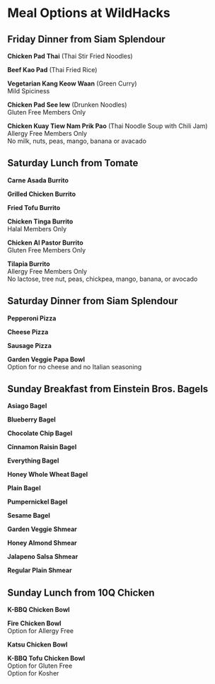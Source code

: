 # Meal Options at WildHacks

## Friday Dinner from Siam Splendour

**Chicken Pad Thai** (Thai Stir Fried Noodles)

**Beef Kao Pad** (Thai Fried Rice)

**Vegetarian Kang Keow Waan** (Green Curry)<br />Mild Spiciness

**Chicken Pad See Iew** (Drunken Noodles)<br />Gluten Free Members Only

**Chicken Kuay Tiew Nam Prik Pao** (Thai Noodle Soup with Chili Jam)<br />Allergy Free Members Only<br />No milk, nuts, peas, mango, banana or avacado

## Saturday Lunch from Tomate

**Carne Asada Burrito**

**Grilled Chicken Burrito**

**Fried Tofu Burrito**

**Chicken Tinga Burrito**<br />Halal Members Only

**Chicken Al Pastor Burrito**<br />Gluten Free Members Only

**Tilapia Burrito**<br />Allergy Free Members Only<br />No lactose, tree nut, peas, chickpea, mango, banana, or avocado

## Saturday Dinner from Siam Splendour

**Pepperoni Pizza**

**Cheese Pizza**

**Sausage Pizza**

**Garden Veggie Papa Bowl**<br />Option for no cheese and no Italian seasoning

## Sunday Breakfast from Einstein Bros. Bagels

**Asiago Bagel**

**Blueberry Bagel**

**Chocolate Chip Bagel**

**Cinnamon Raisin Bagel**

**Everything Bagel**

**Honey Whole Wheat Bagel**

**Plain Bagel**

**Pumpernickel Bagel**

**Sesame Bagel**

**Garden Veggie Shmear**

**Honey Almond Shmear**

**Jalapeno Salsa Shmear**

**Regular Plain Shmear**

## Sunday Lunch from 10Q Chicken

**K-BBQ Chicken Bowl**

**Fire Chicken Bowl**<br />Option for Allergy Free

**Katsu Chicken Bowl**

**K-BBQ Tofu Chicken Bowl**<br />Option for Gluten Free<br />Option for Kosher
